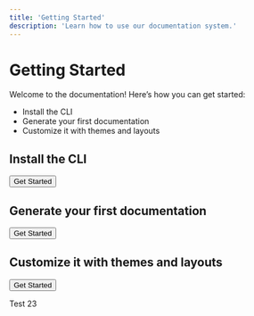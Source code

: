 ```yaml
---
title: 'Getting Started'
description: 'Learn how to use our documentation system.'
---
```



# Getting Started

Welcome to the documentation! Here’s how you can get started:

- Install the CLI
- Generate your first documentation
- Customize it with themes and layouts

## Install the CLI

<Button>Get Started</Button>

## Generate your first documentation

<Button>Get Started</Button>

## Customize it with themes and layouts

<Button>Get Started</Button>

Test 23
